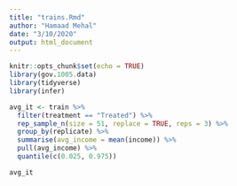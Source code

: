 ```yaml
---
title: "trains.Rmd"
author: "Hamaad Mehal"
date: "3/10/2020"
output: html_document
---
```


```r
knitr::opts_chunk$set(echo = TRUE)
library(gov.1005.data)
library(tidyverse)
library(infer)
```

```r
avg_it <- train %>%
  filter(treatment == "Treated") %>%
  rep_sample_n(size = 51, replace = TRUE, reps = 3) %>%
  group_by(replicate) %>%
  summarise(avg_income = mean(income)) %>%
  pull(avg_income) %>%
  quantile(c(0.025, 0.975))

avg_it
```